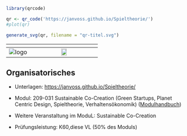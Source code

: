 
```r
library(qrcode)

qr <- qr_code('https://janvoss.github.io/Spieltheorie/')
#plot(qr)

generate_svg(qr, filename = "qr-titel.svg")

```

|       ${}$        |  ${}$  |
|:-----------------:|:--------------------------------------------------:|
| ![logo](logo.png) |    ![](qr-titel.svg){width="30%"}              |


:::{.callout-note 
    icon=false 
    collapse=true }

# Organisatorisches {.unnumbered}

- Unterlagen: <https://janvoss.github.io/Spieltheorie/>

- Modul: 209-031 Sustainable Co-Creation (Green Startups, Planet Centric Design,
Spieltheorie, Verhaltensökonomik)
 ([Modulhandbuch](https://www.hfwu.de/fileadmin/user_upload/FAVM/ZuB/Module/Modulhandbuch_spob_zub_2022_WiSe_Stand_2022_WiSe.pdf))

- Weitere Veranstaltung im ModuL: Sustainable Co-Creation

- Prüfungsleistung: K60,diese VL (50% des Moduls)

:::